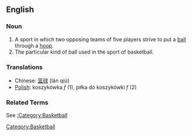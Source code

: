 ==English==

=== Noun ===

# A sport in which two opposing teams of five players strive to put a [[ball]] through a [[hoop]].
# The particular kind of ball used in the sport of basketball.

=== Translations ===
*Chinese: [[篮球]] (lán qiú)
*[[Polish]]: koszykówka ''f'' (1), piłka do koszykówki ''f'' (2)

=== Related Terms ===

See [[:Category:Basketball]]

[[Category:Basketball]]